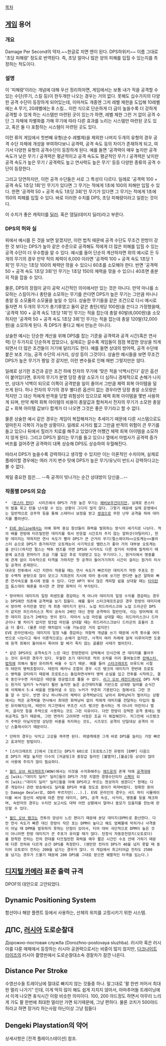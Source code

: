 [[목차]]

== [[게임]] 용어 ==
=== 개요 ===
Damage Per Second의 약자.~~한글로 치면 엔이 된다. DPS하위키~~ 이름 그대로 '초당 피해량' 정도로 번역된다. 즉, 초당 얼마나 많은 양의 피해를 입힐 수 있는지를 측정하는 척도이다.

=== 설명 ===
이 '피해량'이라는 개념에 대해 우선 정리하자면, 게임에서는 보통 내가 적을 공격할 수 있는 수단(무기, 스킬 등)이 한두개만 나오는 경우는 거의 없다. 못해도 십수가지의 다양한 공격 수단이 등장하게 되어있는데, 이마저도 개중엔 그저 레벨 제한을 도입해 10레벨에는 A 무기, 20레벨에는 B 스킬... 이런 식으로 단순하게 더 급이 높을수록 더 강하게 공격할 수 있게 하는 시스템만 마련된 곳이 있는가 하면, 레벨 제한 그런 거 없이 공격 수단 그 자체에 차별화를 가해 무기에 따라 다른 효과를 노리는 시스템만 마련된 곳도 있고, 혹은 둘 다 포함하는 시스템이 마련된 곳도 있다.

이런 류의 게임에서 첫번째 유형(순수 레벨제)을 제외한 나머지 두개의 유형의 경우 공격 수단 자체에 개성을 부여하다보니 공격력, 공격 속도 등의 차이가 존재하게 되고, 여기서 다양한 유형의 공격수단이 등장하게 된다. 예를 들면 '공격력이 매우 높지만 공격 속도가 낮은 무기 / 공격력은 평균적이고 공격 속도도 평균적인 무기 / 공격력은 낮지만 공격 속도가 높은 무기 / 공격력도 높고 연사력도 높은 무기' 등등 다양한 종류의 공격 수단이 등장한다.

그리고 당연하지만, 이런 공격 수단들은 서로 그 특성이 다르다. 일례로 '공격력 100 + 공격 속도 1초당 1회'인 무기가 있다면 그 무기는 적에게 1초에 100의 피해만 입힐 수 있다. 한편 '공격력 50 + 공격 속도 1초당 3회'인 무기가 있다면 그 무기는 적에게 1초에 150의 피해를 입힐 수 있다. 바로 이러한 수치를 DPS, 초당 피해량이라고 일컫는 것이다.

이 수치가 좋은 캐릭터를 [[딜러]]. 혹은 뎀딜(데미지 딜러)라고 부른다.

=== DPS의 허와 실 ===
위에서 예시를 든 것을 보면 알겠지만, 이런 법칙 때문에 공격 수단도 무조건 한방이 강한 것 보다는 DPS가 높아 같은 수준으로 공격해도 적에게 더 많은 피해를 입힐 수 있는 공격 수단이 더 우수함을 알 수 있다. 예시를 들어 단순히 계산하자면 위의 예시로 든 두개의 무기의 경우 만약 적의 체력이 6,000 이라면 '공격력 100 + 공격 속도 1초당 1회'인 무기는 1초당 100의 체력만 깎을 수 있으니 60초를 소모해야 한다. 반면 '공격력 50 + 공격 속도 1초당 3회'인 무기는 1초당 150의 체력을 깎을 수 있으니 40초면 충분히 적을 잡을 수 있다.

물론, DPS의 장점이 굳이 공략 시간적인 의미에서만 있는 것은 아니다. 만약 마나를 소모하는 스킬이거나 총탄을 소모하는 무기를 쓴다면 DPS가 높은 무기는 그만큼 마나나 총알 등 소모품의 소모율을 높일 수 있다. 상술한 무기들을 같은 조건으로 다시 예시로 들자면 저 두개의 무기가 총기류였고 둘이 같은 총탄(개당 100원)을 쓴다고 가정했을때, '공격력 100 + 공격 속도 1초당 1회'인 무기는 적을 잡는데 총알 60발(6,000원)을 소모하지만 '공격력 50 + 공격 속도 1초당 3회'인 무기는 적을 잡는데 총알 120발(12,000원)을 소모하게 된다. 즉 DPS가 좋다고 해서 만능은 아니다.

상술한 예시는 단순한 계산을 위해 DPS를 잡는 기준을 공격력과 공격 시간(혹은 연사력) 단 두가지로 단순하게 잡았으나, 실제로는 갈수록 게임들이 점점 복잡한 양상을 띄게 되면서 더 많은 조건들이 거기에 달리기도 한다. 예를 들면 상대의 방어력, 공격 수단에 붙은 보조 기능, 공격 수단의 사거리, 상성 등이 그것이다. 상술한 예시들을 보면 무조건 DPS가 높은 무기가 짱일 것 같지만, 이런 변수들로 인해 매번 그렇지만은 않다.

일례로 상기한 조건과 같은 조건 하에 전자의 무기에 '맞은 적을 넉백시킨다' 같은 옵션이 붙어있다면, 후자의 무기가 분명 당장 총알 소모가 더 심하니 경제적으로 손해가 나지만, 상대가 넉백이 되므로 이쪽이 공격받을 일이 줄어서 그만큼 체력 회복 아이템을 덜 쓰게 된다. 허나 전자의 무기의 경우 별다른 옵션이 없는 경우라면 당장 총알 소모량은 적지만 그 대신 적에게 반격을 당할 위험성이 있으므로 체력 회복 아이템을 몇번 사용하게 되며, 만약 체력 회복 아이템의 비용이 총알값과 합쳐져서 전자의 무기가 소모한 총알값 + 회복 아이템 값보다 합계가 더 나오면 그것은 좋은 무기라고 할 수 없다.

물론 상술한 예시 같은 경우는 게임이 복잡해져가는 추세이기 때문에 다른 시스템으로도 얼마든지 극복이 가능한 상황이다. 일례로 사거리 짧고 그만큼 반격의 위험이 큰 무기를 들고 있으나 뒤에서 힐러가 치료를 해주고 있었다면 어쨌건 체력 회복 아이템을 소모하지 않게 된다. 그리고 DPS가 꿇리는 무기를 들고 있으나 옆에서 마법사가 공격력 증가 버프를 걸어주면 공격력이 대폭 상승해 DPS도 상승하여 우월해진다.

따라서 DPS가 높을수록 강력하다고 생각할 수 있지만 이는 이론적인 수치이며, 실제로 플레이할 경우에는 여러 가지 변수 탓에 DPS가 높은 무기/유닛이 반드시 강력하다고는 볼 수 없다.

제일 중요한 점은....'''{{{#red DPS는 공격이 전부 맞을때 초당공격력이라는 것}}}''' --즉 공격이 빗나가는 순간 상대방이 당신을...--
=== 작품별 DPS의 모습 ===
 * 〈[[몬스터 헌터]]〉 시리즈에서 DPS가 가장 높은 무기는 [[헤비보우건]]이지만, 실제로 몬스터의 발을 묶고 탄을 난사할 수 있는 상황이 그다지 많지 않다. 그렇기 때문에 실제 운영에서는 일반적으로 강주약 등을 통해 스태미너 보정을 받고 [[쌍검]]으로 무한 난무 공격을 하여 대미지를 뽑아낸다. 

 * [[EVE Online]]에서는 아예 화력 중심 함선들이 화력을 발휘하는 방식이 세가지로 나뉜다. 적의 배를 한방에 터뜨릴만한 데미지를 줘서 반응할 시간조차 주지 않는 알파샷(아틸러리), 한방 데미지는 약하지만 연사 속도가 빨라 DPS가 큰 근거리 무기(펄스레이저<<오토캐논<<블라스터 순으로 DPS가 증가하지만 오토캐논이 사기적으로 밸런스가 좋아 거의 대부분 오토캐논을 쓴다)(하지만 펄스는 텍투 렌즈를 끼면 DPS와 사거리도 다른 장거리 터렛에 필적하기 때문에 요즈음 윈마타가 조금 기를 잃은 후로 각광받고 있는 무기이다.), 원거리에서 명중률에 관계 없이 지속적으로 타격을 가하지만 첫 공격이 들어가기까지 시간이 걸리는 원거리 미사일 공격이 존재한다.
 대규모 전투에서 시간 지연이 적용될 때는 연사 속도가 빠르지만 데미지가 약한 주포도 전함 수백척 분량으로 많이 모으고 지휘관의 지시에 따라 동시에 쏘기만 한다면 높은 알파와 빠른 연사속도를 동시에 얻을 수 있다. 다만 HP가 워낙 많은 캐피탈 쉽을 상대할 때는 [[타이탄]]의 둠스데이 웨폰을 위시한 큰 한방 화력이 더 부각된다.

 * 방어력이 데미지의 일정 퍼센트를 경감하는 게 아니라 데미지의 일정 수치를 경감하는 경우는 DPS에만 의존해 공격력을 보기 힘들다. 예를 들어 스타크래프트같은 경우 한방의 데미지에서 방어력 수치만큼 깎인 게 최종 데미지가 된다. 노업 히드라리스크와 노업 드라군은 DPS가 같지만 히드라리스크 쪽이 공속이 2배인 대신 한방 공격력이 절반인데, 이는 방어력에 의한 데미지 감소가 2배라는 뜻이 된다. 따라서 노업 마린을 상대할 때는 히드라리스크나 드라군이나 별 차이가 없지만 방3업 마린을 상대할 때는 히드라리스크보다 드라군의 효율이 조금 더 좋다. (물론 이런 매치업이 나올 가능성은 거의 없지만) 
 EVE 온라인에서는 데미지의 일정 %를 경감하는 저항력 개념을 쓰기 때문에 사격 횟수를 여러번으로 나눈다고 해서 이론적으로는 손해가 없지만, 사격이 여러 차례에 걸쳐 이루어지면 도중에 원격 회복이 들어와서 죽어야 할 배가 죽지 않는 골룸한 사태가 벌어진다.

 * 같은 DPS라도 공격속도가 느린 대신 한방한방이 강력해서 단시간에 큰 데미지를 몰아주는 것이 유리한 경우가 있다. 우월한 초기 데미지로 적의 숫자를 미리 줄여놓으면 [[란체스터 법칙]]에 의해서 훨씬 유리하게 싸울 수 있기 때문. 예를 들어 [[스타크래프트]] 브루드워 시절의 테란의 병력조합이다. 테란의 메카닉 조합의 경우 시즈 탱크의 데미지가 한번에 프로토스 병력을 강타하기 때문에 프로토스는 돌입하면서부터 병력 손실을 입고 전투를 시작하고, 결국 동인구수면 자리잡은 테란을 정공법으로 뚫을 수 없다. [[리그 오브 레전드]]에서도 DPS 자체는 원거리 딜러가 누커보다 훨씬 높지만 높은 순간데미지를 기반으로 상대방 딜러를 순식간에 삭제해서 5:4 싸움을 만들어낼 수 있는 누커가 꾸준히 기용된다는 점에서도 그런 것을 알 수 있다. 반면 유닛 하나하나의 체력이 공격력보다도 낮아서 화력낭비가 벌어지는 상황에서는 적은 공격력을 연사해서 최대한 화력낭비 없이 적에게 데미지를 전달하는 타입이 훨씬 유리해지는데, 테란이 저그전에서 무조건 시즈 탱크만 중시하는 게 아니라 마린이나 벌처, 골리앗 등을 주력으로 사용하는 것도 그런 이유이다. 다만 한방이 강력한 공격 중에는 범위공격도 많기 때문에, 그런 면까지 고려하면 사정은 조금 더 복잡해진다. 저그전에 시즈탱크가 주력은 아닐지언정 상당한 비중을 차지하는 것도, 시즈모드 공격이 단일대상 공격이 아닌 스플래시이기 때문이다.

 * 던파의 경우는 닥치고 고강을 껴주면 된다. 퍼뎀캐에겐 그게 바로 DPS를 늘리는 가장 빠르고 효과적인 방법이다.

 * [스타크래프트 2]에서 [토르]는 DPS가 60으로 [프로토스]전 유령의 [EMP] 다음으로 DPS가 제일 높지만 다수의 [저글링]과 중장갑 킬러인 [불멸자],[불곰]등 상성이 많아서 사용에 주의가 많이 필요하다.

 * [[월드 오브 워크래프트]](WOW)에서는 이것을 수치화해주는 [[애드온]]의 존재 덕에 [[공격대]]에서 [wiki:"대미지 딜러" 딜러]들의 DPS가 가장 치열한 경쟁수단이자 [[스펙]]이 되어 [wiki:"대미지 딜러" 딜러]들을 아예 DPS라고 부르는 현상까지 생겼다[* 현재는 다른 게임이나 관련 방송에서도 딜러를 DPS라 부를 정도로 용어가 퍼져버렸다. 정확한 용어는 Damage Dealer로, DD라 부르지만(...).]. EVE 온라인의 경우는 서드 파티 시뮬레이터를 써서 함선의 세팅에 따른 한방 데미지, DPS, 공격 속성, 사거리, 명중률 등을 체크하며, 숙련자의 경우는 수치만 보고서도 대략 어떤 상황에서 얼마나 쓸모가 있을지를 한눈에 판단할 수 있다.

 * [[월드 오브 탱크]]는 전투의 양상이 느린 편이기 때문에 분당 데미지(DPM)로 환산한다. 다만 연사 속도가 빠른 대신 한방이 작은 포는 DPM이 높다고 해도 엄폐물에 막히거나 사격중이 아닐 때 DPM을 발휘하지 못하는 단점이 있어서, 티어 대비 극단적으로 DPM이 높은 것이 아니라면 한방 데미지가 큰 주포가 유리할 때가 많다. 탄창식 자동장전장치(오토로더)를 장착한 전차는 전차 한대를 터뜨릴만한 화력을 매우 짧은 시간인 수초 안에 가하기 때문에 다른 전차와 다르게 순간 DPS를 측정한다. (웬만한 전차의 DPS가 40을 넘지 못할 때 동티어 오토로더 전차는 200을 넘기는 경우가 많다. 이 게임에서 최고티어급 전차도 2500을 넘기는 경우가 드물기 때문에 200 DPS를 그대로 받으면 궤멸적인 타격을 입는다.)

== [[디지털 카메라]] 표준 출력 규격 ==
DPOF의 대안으로 고안되었다.

== Dynamic Positioning System ==
함선이나 해양 플랜트 등에서 사용하는, 선체의 위치를 고정시키기 위한 시스템.

== ДПС, [[러시아]] 도로순찰대 ==

Дорожно-постовая служба (Dorozhno-postovaya sluzhba). 러시아 혹은 러시아를 다룬 매체에서 등장하는 러시아 공권력으로서는 비중이 많지 않지만, [[다크나이트 라이즈]]의 러시아 촬영씬에서 도로순찰대소속 경찰차가 잠깐 나온다.

== Distance Per Stroke ==
수영선수들 트레이닝에 절대로 빠지지 않는 것들중 하나. 말그대로 '팔 한번 저어서 최대한 멀리 나가기" 인데, 이게 딱히 많이 해도 쉽게 지치지 않아서, 아마추어들 트레이닝에서 이게 나오면 휴식시간 이랑 비슷한 의미이다. 100, 200 야드정도 하면서 아무리 느리게 가도 팔 한번에 최대한 멀리만 가면 되기때문에, 그냥 편하다. 물론 코치가 500야드 하라고 하면 장거리 하는사람 아닌이상 그냥 힘들다
== Dengeki Playstation의 약어 ==
상세사항은 [전격 플레이스테이션] 참조.
